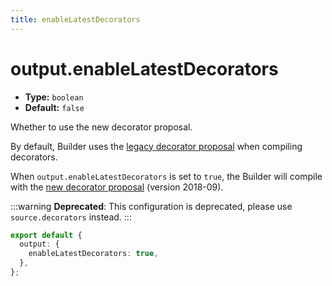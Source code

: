 ```yaml
---
title: enableLatestDecorators
---
```


# output.enableLatestDecorators

- **Type:** `boolean`
- **Default:** `false`

Whether to use the new decorator proposal.

By default, Builder uses the [legacy decorator proposal](https://github.com/wycats/javascript-decorators/blob/e1bf8d41bfa2591d949dd3bbf013514c8904b913/README.md) when compiling decorators.

When `output.enableLatestDecorators` is set to `true`, the Builder will compile with the [new decorator proposal](https://github.com/tc39/proposal-decorators/tree/7fa580b40f2c19c561511ea2c978e307ae689a1b) (version 2018-09).

:::warning
**Deprecated**: This configuration is deprecated, please use `source.decorators` instead.
:::

```ts
export default {
  output: {
    enableLatestDecorators: true,
  },
};
```
